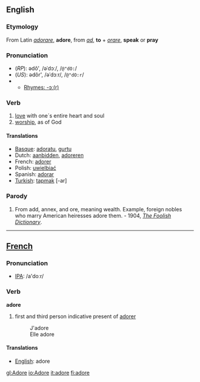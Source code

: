 ==English==

===Etymology===
From Latin ''[[adorare]]'', '''adore''', from ''[[ad]]'', '''to''' + ''[[orare]]'', '''speak''' or '''pray'''

===Pronunciation===
*(''RP''): ədô', /əˈdɔː/, /<tt>@"dO:</tt>/
*(''US''): ədôr', /əˈdɔːr/, /<tt>@"dO:r</tt>/
*{{audio|en-us-adore.ogg|Audio (US)}}
**[[rhymes:English:-ɔː(r)|Rhymes: -ɔː(r)]]

===Verb===
{{en-infl-reg-other-e|ador|e}}
# [[love]] with one´s entire heart and soul
# [[worship]], as of God

====Translations====

*[[Basque]]: [[adoratu]], [[gurtu]]
*Dutch: [[aanbidden]], [[adoreren]]
*French: [[adorer]]
*Polish: [[uwielbiać]]
*Spanish: [[adorar]]
*[[Turkish]]: [[tapmak]] [-ar]

===Parody===
# From add, annex, and ore, meaning wealth. Example, foreign nobles who marry American heiresses adore them. - 1904, ''[[The Foolish Dictionary]]''.

----

==[[French]]==
===Pronunciation===
*[[w:IPA|IPA]]: /a'doːr/
===Verb===

'''adore'''

#first and third person indicative present of [[adorer]]
#:J'adore
#:Elle adore

====Translations====
*[[English]]: adore

[[gl:Adore]]
[[io:Adore]]
[[it:adore]]
[[fi:adore]]
